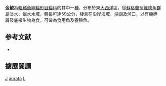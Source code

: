 {{Speciesbox 
| status = LC
| status_system = IUCN3.1
| status_ref = 
| taxon = Liza aurata
| authority =  [[Risso|Risso]], 1810
| synonyms = *''Liza auratus''<br /><small>Risso, 1810</small>
*''Mugil auratus''<br /><small>Risso, 1810</small>
*''Mugil breviceps''<br /><small>Valenciennes, 1836</small>
*''Mugil cryptocheilos''<br /><small>Valenciennes, 1836</small>
*''Mugil cryptochilus''<br /><small>Valenciennes, 1836</small>
}}
'''金鮻'''為[[輻鰭魚綱|輻鰭魚綱]][[鯔形目|鯔形目]][[鯔科|鯔科]]的其中一[[種|種]]，分布於東[[大西洋|大西洋]]區，從[[蘇格蘭|蘇格蘭]]至[[維德角群島|維德角群島]]淡水、鹹水水域，體長可達59公分，棲息在沿岸海域、[[潟湖|潟湖]]及河口，以有機碎屑及底棲生物為食，可做為食用魚及養殖魚。

== 参考文献 ==
{{reflist}}
*{{FishBase_species|genus=Liza|species=aurata|year=2012|month=7}}

== 擴展閱讀 == 
{{refbegin}}
{{wikispecies-inline|Liza aurata|金鮻}}
{{refend}}
{{Taxonbar|from=Q1275956}}

[[Category:食用魚|J]]
[[Category:鮻屬|aurata]]
[[Category:1810年描述的鱼类|L]]
